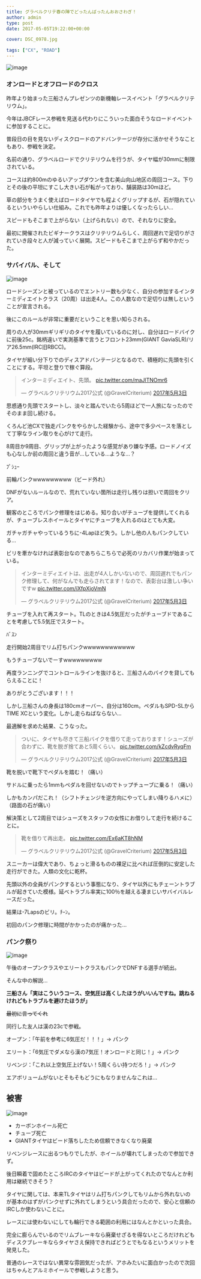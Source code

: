 ---
title: グラベルクリテ春の陣でどったんばったんおおさわぎ！
author: admin
type: post
date: 2017-05-05T19:22:00+00:00

cover: DSC_0978.jpg

tags: ["CX", "ROAD"]
---

![image](./DSC_0978.jpg)

### オンロードとオフロードのクロス

昨年より始まった三船さんプレゼンツの新機軸レースイベント「グラベルクリテリウム」。

今年はJBCFレース参戦を見送る代わりにこういった面白そうなロードイベントに参加することに。

普段日の目を見ないディスクロードのアドバンテージが存分に活かせそうなこともあり、参戦を決定。

名前の通り、グラベルロードでクリテリウムを行うが、タイヤ幅が30mmに制限されている。

コースは約800mのゆるいアップダウンを含む美山向山地区の周回コース。下りとその後の平坦にすこし大きい石が転がっており、舗装路は30mほど。

草の部分をうまく使えばロードタイヤでも程よくグリップするが、石が隠れているといういやらしい仕組み。これでも昨年よりは優しくなったらしい…

スピードもそこまで上がらない（上げられない）ので、それなりに安全。

最初に開催されたビギナークラスはクリテリウムらしく、周回遅れで足切りがされていき段々と人が減っていく展開。スピードもそこまで上がらず和やかだった。

### サバイバル、そして

![image](./iecA91mS.jpg)

ロードシーズンと被っているのでエントリー数も少なく、自分の参加するインターミディエイトクラス（20周）は出走4人。この人数なので足切りは無しということが宣言される。

後にこのルールが非常に重要だということを思い知らされる。

周りの人が30mmギリギリのタイヤを履いているのに対し、自分はロードバイクに前後25c。銘柄違いで実測基準で言うとフロント23mm(GIANT GaviaSLR)/リア26.5mm(IRC旧RBCC)。

タイヤが細い分下りでのディスアドバンテージとなるので、積極的に先頭を引くことにする。平坦と登りで稼ぐ算段。

<blockquote class="twitter-tweet" data-lang="ja">
  <div dir="ltr" lang="ja">
    インターミディエイト、先頭。 <a href="https://t.co/maJlTNOmr6">pic.twitter.com/maJlTNOmr6</a>
  </div>

  <p>
    — グラベルクリテリウム2017公式 (@GravelCriterium) <a href="https://twitter.com/GravelCriterium/status/859576648756113408">2017年5月3日</a>
  </p>
</blockquote>

思惑通り先頭でスタートし、淡々と踏んでいたら5周ほどで一人旅になったのでそのまま回し続ける。

くろんど池CXで独走パンクをやらかした経験から、途中で多少ペースを落として丁寧なライン取りを心がけて走行。

8周目か9周目、グリップが上がったような感覚があり嫌な予感。ロードノイズも心なしか前の周回と違う音が…している…ような…？

ﾌﾟｼｭｰ

前輪パンクwwwwwwwww（ビード外れ）

DNFがないルールなので、荒れていない箇所は走行し残りは担いで周回をクリア。

観客のところでパンク修理をはじめる。知り合いがチューブを提供してくれるが、チューブレスホイールとタイヤにチューブを入れるのはとても大変。

ガチャガチャやっているうちに-4Lapほど失う。しかし他の人もパンクしている…

ビリを牽かなければ表彰台なのであちらこちらで必死のリカバリ作業が始まっている。

<blockquote class="twitter-tweet" data-lang="ja">
  <div dir="ltr" lang="ja">
    インターミディエイトは、出走が4人しかいないので、周回遅れでもパンク修理して、何がなんでも走らされてます！なので、表彰台は激しい争いですw <a href="https://t.co/iXfpXjoVmN">pic.twitter.com/iXfpXjoVmN</a>
  </div>

  <p>
    — グラベルクリテリウム2017公式 (@GravelCriterium) <a href="https://twitter.com/GravelCriterium/status/859581262670970880">2017年5月3日</a>
  </p>
</blockquote>

チューブを入れて再スタート。TLのときは4.5気圧だったがチューブドであることを考慮して5.5気圧でスタート。

ﾊﾞｽﾝ

走行開始2周目でリム打ちパンクwwwwwwwwwwww

もうチューブないでーすwwwwwwwww

再度ランニングでコントロールラインを抜けると、三船さんのバイクを貸してもらえることに！

ありがとうございます！！！

しかし三船さんの身長は180cmオーバー、自分は160cm。ペダルもSPD-SLからTIME XCという変化。しかし走らねばならない…

最適解を求めた結果、こうなった。

<blockquote class="twitter-tweet" data-lang="ja">
  <div dir="ltr" lang="ja">
    ついに、タイヤも尽きて三船バイクを借りて走っております！シューズが合わずに、靴を脱ぎ捨てあと5周くらい。 <a href="https://t.co/kZcdvRyqFm">pic.twitter.com/kZcdvRyqFm</a>
  </div>

  <p>
    — グラベルクリテリウム2017公式 (@GravelCriterium) <a href="https://twitter.com/GravelCriterium/status/859582426053353473">2017年5月3日</a>
  </p>
</blockquote>

靴を脱いで靴下でペダルを踏む！（痛い）

サドルに乗ったら1mmもペダルを回せないのでトップチューブに乗る！（痛い）

しかもカンパだこれ！（シフトチェンジを逆方向にやってしまい降りるハメに）（路面の石が痛い）

解決策として2周目ではシューズをスタッフの女性にお借りして走行を続けることに。

<blockquote class="twitter-tweet" data-lang="ja">
  <div dir="ltr" lang="ja">
    靴を借りて再出走。 <a href="https://t.co/Ex6aKT8hNM">pic.twitter.com/Ex6aKT8hNM</a>
  </div>

  <p>
    — グラベルクリテリウム2017公式 (@GravelCriterium) <a href="https://twitter.com/GravelCriterium/status/859583951333081088">2017年5月3日</a>
  </p>
</blockquote>

スニーカーは偉大であり、ちょっと滑るものの裸足に比べれば圧倒的に安定した走行ができた。人類の文化に乾杯。

先頭以外の全員がパンクするという事態になり、タイヤ以外にもチェーントラブルが起きていた模様。延べトラブル率実に100％を越える凄まじいサバイバルレースだった。

結果は-7Lapsのビリ。ﾁｰﾝ。

初回のパンク修理に時間がかかったのが痛かった…

### パンク祭り

![image](./DSC_0976.jpg)

午後のオープンクラスやエリートクラスもパンクでDNFする選手が続出。

そんな中の解説…

**三船さん「実はこういうコース、空気圧は高くしたほうがいいんですね。跳ねるけれどもトラブルを避けたほうが」**

<strike>最初に言ってくれ</strike>

同行した友人は漢の23cで参戦。

オープン：「午前を参考に6気圧だ！！！」→ パンク

エリート：「6気圧でダメなら漢の7気圧！オンロードと同じ！」→ パンク

リベンジ：「これ以上空気圧上げない！5周くらい持つだろ！」→ パンク

エアボリュームがないとそもそもどうにもなりませんなこれは…

## 被害

![image](./DSC_0977.jpg)

- カーボンホイール死亡
- チューブ死亡
- GIANTタイヤはビード落ちしたため信頼できなくなり廃棄

リベンジレースに出るつもりでしたが、ホイールが壊れてしまったので参加できず。

後日瞬着で固めたところIRCのタイヤはビードが上がってくれたのでなんとか利用は継続できそう？

タイヤに関しては、本来TLタイヤはリム打ちパンクしてもリムから外れないのが基本のはずがパンクせずに外れてしまうという具合だったので、安心と信頼のIRCしか使わないことに。

レースには使わないにしても輪行できる範囲の利用にはなんとかといった具合。

完全に膨らんでいるのでリムブレーキなら廃棄せざるを得ないところだけれどもディスクブレーキならタイヤさえ保持できればどうとでもなるというメリットを発見した。

普通のレースではない異常な雰囲気だったが、アホみたいに面白かったので次回はちゃんとアルミホイールで参戦しようと思う。

<LinkBox isAmazonLink url="https://www.amazon.co.jp/dp/B00NIE8FKM/" />
